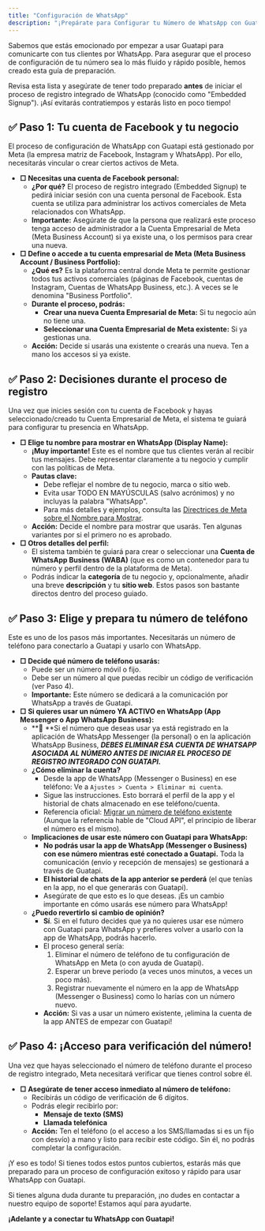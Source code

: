 ```yaml
---
title: "Configuración de WhatsApp"
description: "¡Prepárate para Configurar tu Número de WhatsApp con Guatapi! 🚀"
---
```


Sabemos que estás emocionado por empezar a usar Guatapi para comunicarte con tus clientes por WhatsApp. Para asegurar que el proceso de configuración de tu número sea lo más fluido y rápido posible, hemos creado esta guía de preparación.

Revisa esta lista y asegúrate de tener todo preparado **antes** de iniciar el proceso de registro integrado de WhatsApp (conocido como "Embedded Signup"). ¡Así evitarás contratiempos y estarás listo en poco tiempo\!

## ✅ **Paso 1: Tu cuenta de Facebook y tu negocio**

El proceso de configuración de WhatsApp con Guatapi está gestionado por Meta (la empresa matriz de Facebook, Instagram y WhatsApp). Por ello, necesitarás vincular o crear ciertos activos de Meta.

- **□ Necesitas una cuenta de Facebook personal:**
  - **¿Por qué?** El proceso de registro integrado (Embedded Signup) te pedirá iniciar sesión con una cuenta personal de Facebook. Esta cuenta se utiliza para administrar los activos comerciales de Meta relacionados con WhatsApp.
  - **Importante:** Asegúrate de que la persona que realizará este proceso tenga acceso de administrador a la Cuenta Empresarial de Meta (Meta Business Account) si ya existe una, o los permisos para crear una nueva.
- **□ Define o accede a tu cuenta empresarial de Meta (Meta Business Account / Business Portfolio):**
  - **¿Qué es?** Es la plataforma central donde Meta te permite gestionar todos tus activos comerciales (páginas de Facebook, cuentas de Instagram, Cuentas de WhatsApp Business, etc.). A veces se le denomina "Business Portfolio".
  - **Durante el proceso, podrás:**
    - **Crear una nueva Cuenta Empresarial de Meta:** Si tu negocio aún no tiene una.
    - **Seleccionar una Cuenta Empresarial de Meta existente:** Si ya gestionas una.
  - **Acción:** Decide si usarás una existente o crearás una nueva. Ten a mano los accesos si ya existe.

## ✅ **Paso 2: Decisiones durante el proceso de registro**

Una vez que inicies sesión con tu cuenta de Facebook y hayas seleccionado/creado tu Cuenta Empresarial de Meta, el sistema te guiará para configurar tu presencia en WhatsApp.

- **□ Elige tu nombre para mostrar en WhatsApp (Display Name):**
  - **¡Muy importante\!** Este es el nombre que tus clientes verán al recibir tus mensajes. Debe representar claramente a tu negocio y cumplir con las políticas de Meta.
  - **Pautas clave:**
    - Debe reflejar el nombre de tu negocio, marca o sitio web.
    - Evita usar TODO EN MAYÚSCULAS (salvo acrónimos) y no incluyas la palabra "WhatsApp".
    - Para más detalles y ejemplos, consulta las [Directrices de Meta sobre el Nombre para Mostrar](https://www.facebook.com/business/help/338047025165344).
  - **Acción:** Decide el nombre para mostrar que usarás. Ten algunas variantes por si el primero no es aprobado.
- **□ Otros detalles del perfil:**
  - El sistema también te guiará para crear o seleccionar una **Cuenta de WhatsApp Business (WABA)** (que es como un contenedor para tu número y perfil dentro de la plataforma de Meta).
  - Podrás indicar la **categoría** de tu negocio y, opcionalmente, añadir una breve **descripción** y tu **sitio web**. Estos pasos son bastante directos dentro del proceso guiado.

## ✅ **Paso 3: Elige y prepara tu número de teléfono**

Este es uno de los pasos más importantes. Necesitarás un número de teléfono para conectarlo a Guatapi y usarlo con WhatsApp.

- **□ Decide qué número de teléfono usarás:**
  - Puede ser un número móvil o fijo.
  - Debe ser un número al que puedas recibir un código de verificación (ver Paso 4).
  - **Importante:** Este número se dedicará a la comunicación por WhatsApp a través de Guatapi.
- **□ Si quieres usar un número YA ACTIVO en WhatsApp (App Messenger o App WhatsApp Business):**
  - **🚨 **Si el número que deseas usar ya está registrado en la aplicación de WhatsApp Messenger (la personal) o en la aplicación WhatsApp Business, **_DEBES ELIMINAR ESA CUENTA DE WHATSAPP ASOCIADA AL NÚMERO ANTES DE INICIAR EL PROCESO DE REGISTRO INTEGRADO CON GUATAPI._**
  - **¿Cómo eliminar la cuenta?**
    - Desde la app de WhatsApp (Messenger o Business) en ese teléfono: Ve a `Ajustes > Cuenta > Eliminar mi cuenta`.
    - Sigue las instrucciones. Esto borrará el perfil de la app y el historial de chats almacenado en ese teléfono/cuenta.
    - Referencia oficial: [Migrar un número de teléfono existente](https://developers.facebook.com/docs/whatsapp/cloud-api/get-started/migrate-existing-whatsapp-number-to-a-business-account) (Aunque la referencia hable de "Cloud API", el principio de liberar el número es el mismo).
  - **Implicaciones de usar este número con Guatapi para WhatsApp:**
    - **No podrás usar la app de WhatsApp (Messenger o Business) con ese número mientras esté conectado a Guatapi.** Toda la comunicación (envío y recepción de mensajes) se gestionará a través de Guatapi.
    - **El historial de chats de la app anterior se perderá** (el que tenías en la app, no el que generarás con Guatapi).
    - Asegúrate de que esto es lo que deseas. ¡Es un cambio importante en cómo usarás ese número para WhatsApp\!
  - **¿Puedo revertirlo si cambio de opinión?**
    - **Sí**. Si en el futuro decides que ya no quieres usar ese número con Guatapi para WhatsApp y prefieres volver a usarlo con la app de WhatsApp, podrás hacerlo.
    - El proceso general sería:
      1. Eliminar el número de teléfono de tu configuración de WhatsApp en Meta (o con ayuda de Guatapi).
      2. Esperar un breve periodo (a veces unos minutos, a veces un poco más).
      3. Registrar nuevamente el número en la app de WhatsApp (Messenger o Business) como lo harías con un número nuevo.
    - **Acción:** Si vas a usar un número existente, ¡elimina la cuenta de la app ANTES de empezar con Guatapi\!

## ✅ **Paso 4: ¡Acceso para verificación del número\!**

Una vez que hayas seleccionado el número de teléfono durante el proceso de registro integrado, Meta necesitará verificar que tienes control sobre él.

- **□ Asegúrate de tener acceso inmediato al número de teléfono:**
  - Recibirás un código de verificación de 6 dígitos.
  - Podrás elegir recibirlo por:
    - **Mensaje de texto (SMS)**
    - **Llamada telefónica**
  - **Acción:** Ten el teléfono (o el acceso a los SMS/llamadas si es un fijo con desvío) a mano y listo para recibir este código. Sin él, no podrás completar la configuración.

¡Y eso es todo\! Si tienes todos estos puntos cubiertos, estarás más que preparado para un proceso de configuración exitoso y rápido para usar WhatsApp con Guatapi.

Si tienes alguna duda durante tu preparación, ¡no dudes en contactar a nuestro equipo de soporte\! Estamos aquí para ayudarte.

**¡Adelante y a conectar tu WhatsApp con Guatapi\!**